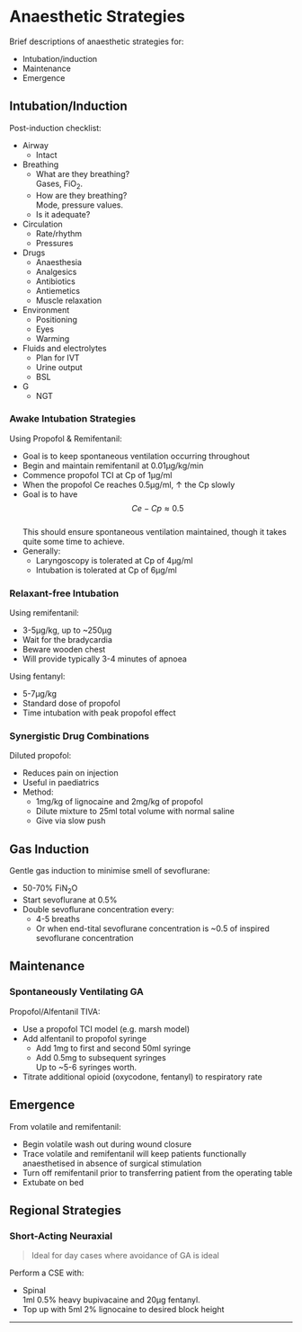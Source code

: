 # Anaesthetic Strategies


Brief descriptions of anaesthetic strategies for:

* Intubation/induction
* Maintenance
* Emergence


## Intubation/Induction

Post-induction checklist:

* Airway
	* Intact
* Breathing
	* What are they breathing?\
	Gases, FiO~2~.
	* How are they breathing?\
	Mode, pressure values.
	* Is it adequate?
* Circulation
	* Rate/rhythm
	* Pressures
* Drugs
	* Anaesthesia
	* Analgesics
	* Antibiotics
	* Antiemetics
	* Muscle relaxation
* Environment
	* Positioning
	* Eyes
	* Warming
* Fluids and electrolytes
	* Plan for IVT
	* Urine output
	* BSL
* G
	* NGT


### Awake Intubation Strategies

Using Propofol & Remifentanil:

* Goal is to keep spontaneous ventilation occurring throughout
* Begin and maintain remifentanil at 0.01μg/kg/min
* Commence propofol TCI at Cp of 1μg/ml
* When the propofol Ce reaches 0.5μg/ml, ↑ the Cp slowly
* Goal is to have $$Ce - Cp \approx 0.5$$\
This should ensure spontaneous ventilation maintained, though it takes quite some time to achieve.
* Generally:
	* Laryngoscopy is tolerated at Cp of 4μg/ml
	* Intubation is tolerated at Cp of 6μg/ml


### Relaxant-free Intubation

Using remifentanil:

* 3-5μg/kg, up to ~250μg
* Wait for the bradycardia\
* Beware wooden chest
* Will provide typically 3-4 minutes of apnoea


Using fentanyl:

* 5-7μg/kg
* Standard dose of propofol
* Time intubation with peak propofol effect


### Synergistic Drug Combinations

Diluted propofol:

* Reduces pain on injection
* Useful in paediatrics
* Method:
	* 1mg/kg of lignocaine and 2mg/kg of propofol
	* Dilute mixture to 25ml total volume with normal saline
	* Give via slow push

	
## Gas Induction

Gentle gas induction to minimise smell of sevoflurane:

* 50-70% FiN~2~O
* Start sevoflurane at 0.5%
* Double sevoflurane concentration every:
	* 4-5 breaths
	* Or when end-tital sevoflurane concentration is ~0.5 of inspired sevoflurane concentration


## Maintenance

### Spontaneously Ventilating GA

Propofol/Alfentanil TIVA:

* Use a propofol TCI model (e.g. marsh model)
* Add alfentanil to propofol syringe
	* Add 1mg to first and second 50ml syringe
	* Add 0.5mg to subsequent syringes\
	Up to ~5-6 syringes worth.
* Titrate additional opioid (oxycodone, fentanyl) to respiratory rate



## Emergence

From volatile and remifentanil:

* Begin volatile wash out during wound closure
* Trace volatile and remifentanil will keep patients functionally anaesthetised in absence of surgical stimulation
* Turn off remifentanil prior to transferring patient from the operating table
* Extubate on bed


## Regional Strategies


### Short-Acting Neuraxial

> Ideal for day cases where avoidance of GA is ideal


Perform a CSE with:

* Spinal\
1ml 0.5% heavy bupivacaine and 20μg fentanyl.
* Top up with 5ml 2% lignocaine to desired block height

---
